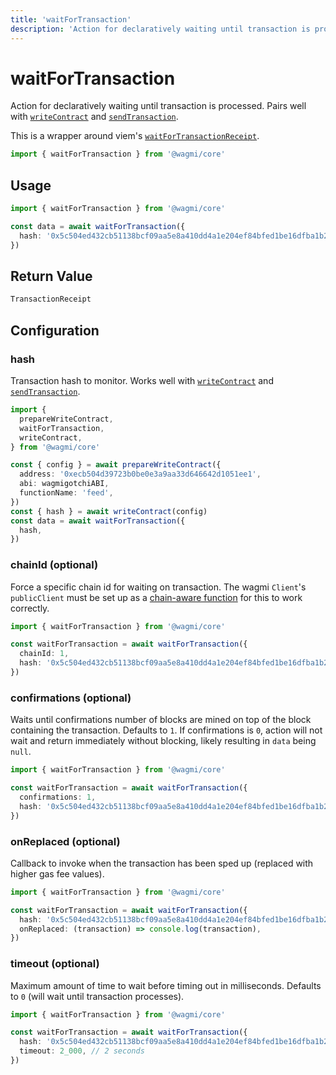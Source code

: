 ```yaml
---
title: 'waitForTransaction'
description: 'Action for declaratively waiting until transaction is processed. Pairs well with writeContract and sendTransaction.'
---
```



# waitForTransaction

Action for declaratively waiting until transaction is processed. Pairs well with [`writeContract`](/core/actions/writeContract) and [`sendTransaction`](/core/actions/sendTransaction).

This is a wrapper around viem's [`waitForTransactionReceipt`](https://viem.sh/docs/actions/public/waitForTransactionReceipt.html).

```ts
import { waitForTransaction } from '@wagmi/core'
```

## Usage

```ts
import { waitForTransaction } from '@wagmi/core'

const data = await waitForTransaction({
  hash: '0x5c504ed432cb51138bcf09aa5e8a410dd4a1e204ef84bfed1be16dfba1b22060',
})
```

## Return Value

```ts
TransactionReceipt
```

## Configuration

### hash

Transaction hash to monitor. Works well with [`writeContract`](/core/actions/writeContract) and [`sendTransaction`](/core/actions/sendTransaction).

```ts {14}
import {
  prepareWriteContract,
  waitForTransaction,
  writeContract,
} from '@wagmi/core'

const { config } = await prepareWriteContract({
  address: '0xecb504d39723b0be0e3a9aa33d646642d1051ee1',
  abi: wagmigotchiABI,
  functionName: 'feed',
})
const { hash } = await writeContract(config)
const data = await waitForTransaction({
  hash,
})
```

### chainId (optional)

Force a specific chain id for waiting on transaction. The wagmi `Client`'s `publicClient` must be set up as a [chain-aware function](/core/config#publicclient-optional) for this to work correctly.

```ts {4}
import { waitForTransaction } from '@wagmi/core'

const waitForTransaction = await waitForTransaction({
  chainId: 1,
  hash: '0x5c504ed432cb51138bcf09aa5e8a410dd4a1e204ef84bfed1be16dfba1b22060',
})
```

### confirmations (optional)

Waits until confirmations number of blocks are mined on top of the block containing the transaction. Defaults to `1`. If confirmations is `0`, action will not wait and return immediately without blocking, likely resulting in `data` being `null`.

```ts {4}
import { waitForTransaction } from '@wagmi/core'

const waitForTransaction = await waitForTransaction({
  confirmations: 1,
  hash: '0x5c504ed432cb51138bcf09aa5e8a410dd4a1e204ef84bfed1be16dfba1b22060',
})
```

### onReplaced (optional)

Callback to invoke when the transaction has been sped up (replaced with higher gas fee values).

```ts {5}
import { waitForTransaction } from '@wagmi/core'

const waitForTransaction = await waitForTransaction({
  hash: '0x5c504ed432cb51138bcf09aa5e8a410dd4a1e204ef84bfed1be16dfba1b22060',
  onReplaced: (transaction) => console.log(transaction),
})
```

### timeout (optional)

Maximum amount of time to wait before timing out in milliseconds. Defaults to `0` (will wait until transaction processes).

```ts {5}
import { waitForTransaction } from '@wagmi/core'

const waitForTransaction = await waitForTransaction({
  hash: '0x5c504ed432cb51138bcf09aa5e8a410dd4a1e204ef84bfed1be16dfba1b22060',
  timeout: 2_000, // 2 seconds
})
```
